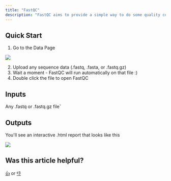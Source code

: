 ```yaml
---
title: "FastQC"
description: "FastQC aims to provide a simple way to do some quality control checks on raw sequence data coming from high throughput sequencing pipelines. It provides a modular set of analyses which you can use to give a quick impression of whether your data has any problems of which you should be aware before doing any further analysis."
---
```


## Quick Start

1. Go to the Data Page

![](/images/latch-data.png)

2. Upload any sequence data (.fastq, .fasta, or .fastq.gz)
3. Wait a moment - FastQC will run automatically on that file :)
4. Double click the file to open FastQC

## Inputs

Any .fastq or .fastq.gz fileˇ

## Outputs

You'll see an interactive .html report that looks like this

![](/images/interactive-html.png)

## Was this article helpful?

[👍](https://gucjxnd0b2v.typeform.com/to/pHRudLeW?typeform-medium=embed-email#source=getting-started&answers-dba3616d-33cf-4869-9661-56a59736abc2=dba3616d-33cf-4869-9661-56a59736abc2-yes) or [👎](https://gucjxnd0b2v.typeform.com/to/pHRudLeW?typeform-medium=embed-email#source=getting-started&answers-dba3616d-33cf-4869-9661-56a59736abc2=dba3616d-33cf-4869-9661-56a59736abc2-no)
